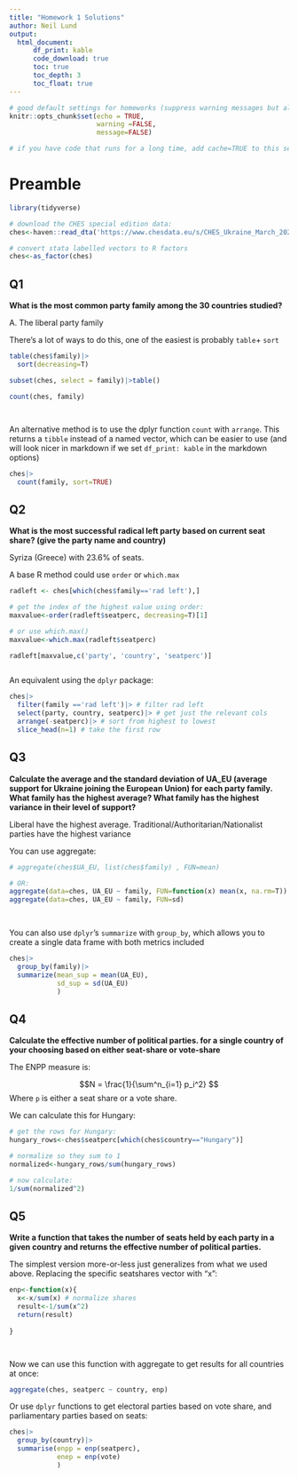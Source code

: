 ```yaml
---
title: "Homework 1 Solutions"
author: Neil Lund
output: 
  html_document:
      df_print: kable
      code_download: true
      toc: true
      toc_depth: 3
      toc_float: true
---
```


```r

# good default settings for homeworks (suppress warning messages but always show code and output)
knitr::opts_chunk$set(echo = TRUE, 
                      warning =FALSE,
                      message=FALSE)

# if you have code that runs for a long time, add cache=TRUE to this set of options, this will prevent the code from being re-evaluated every time you knit the document


```

# Preamble

```r
library(tidyverse)

# download the CHES special edition data:
ches<-haven::read_dta('https://www.chesdata.eu/s/CHES_Ukraine_March_2024.dta')

# convert stata labelled vectors to R factors
ches<-as_factor(ches)

```

## Q1

**What is the most common party family among the 30 countries studied?**

A. The liberal party family

There's a lot of ways to do this, one of the easiest is probably `table`+ `sort`

```r

table(ches$family)|>
  sort(decreasing=T)

subset(ches, select = family)|>table()

count(ches, family)




```

An alternative method is to use the dplyr function `count` with `arrange`. This returns a `tibble` instead of a named vector, which can be easier to use (and will look nicer in markdown if we set `df_print: kable` in the markdown options)

```r
ches|>
  count(family, sort=TRUE)

```

## Q2

**What is the most successful radical left party based on current seat share? (give the party name and country)**

Syriza (Greece) with 23.6% of seats.

A base R method could use `order` or `which.max`

```r
radleft <- ches[which(ches$family=='rad left'),]

# get the index of the highest value using order:
maxvalue<-order(radleft$seatperc, decreasing=T)[1]

# or use which.max()
maxvalue<-which.max(radleft$seatperc)

radleft[maxvalue,c('party', 'country', 'seatperc')]



```

An equivalent using the `dplyr` package:

```r
ches|>
  filter(family =='rad left')|> # filter rad left
  select(party, country, seatperc)|> # get just the relevant cols
  arrange(-seatperc)|> # sort from highest to lowest
  slice_head(n=1) # take the first row

```

## Q3

**Calculate the average and the standard deviation of UA_EU (average support for Ukraine joining the European Union) for each party family. What family has the highest average? What family has the highest variance in their level of support?**

Liberal have the highest average. Traditional/Authoritarian/Nationalist parties have the highest variance

You can use aggregate:

```r

# aggregate(ches$UA_EU, list(ches$family) , FUN=mean)

# OR: 
aggregate(data=ches, UA_EU ~ family, FUN=function(x) mean(x, na.rm=T))
aggregate(data=ches, UA_EU ~ family, FUN=sd)

          
```

You can also use `dplyr`'s `summarize` with `group_by`, which allows you to create a single data frame with both metrics included

```r

ches|>
  group_by(family)|>
  summarize(mean_sup = mean(UA_EU),
            sd_sup = sd(UA_EU)
            )

```

## Q4

**Calculate the effective number of political parties. for a single country of your choosing based on either seat-share or vote-share**

The ENPP measure is:

$$N = \frac{1}{\sum^n_{i=1} p_i^2} $$ Where `p` is either a seat share or a vote share.

We can calculate this for Hungary:

```r
# get the rows for Hungary:
hungary_rows<-ches$seatperc[which(ches$country=="Hungary")]

# normalize so they sum to 1
normalized<-hungary_rows/sum(hungary_rows)

# now calculate:
1/sum(normalized^2)

```

## Q5

**Write a function that takes the number of seats held by each party in a given country and returns the effective number of political parties.**

The simplest version more-or-less just generalizes from what we used above. Replacing the specific seatshares vector with "x":

```r
enp<-function(x){
  x<-x/sum(x) # normalize shares
  result<-1/sum(x^2)
  return(result)
  
}




```

Now we can use this function with aggregate to get results for all countries at once:

```r

aggregate(ches, seatperc ~ country, enp)

```

Or use `dplyr` functions to get electoral parties based on vote share, and parliamentary parties based on seats:

```r

ches|>
  group_by(country)|>
  summarise(enpp = enp(seatperc),
            enep = enp(vote)
            )

```
